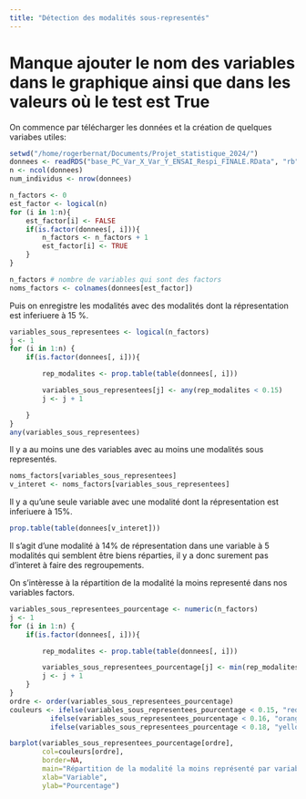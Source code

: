 ```yaml
---
title: "Détection des modalités sous-representés"
---
```

# Manque ajouter le nom des variables dans le graphique ainsi que dans les valeurs où le test est True

On commence par télécharger les données et la création de quelques variabes utiles: 
```r
setwd("/home/rogerbernat/Documents/Projet_statistique_2024/")
donnees <- readRDS("base_PC_Var_X_Var_Y_ENSAI_Respi_FINALE.RData", "rb")
n <- ncol(donnees)
num_individus <- nrow(donnees)

n_factors <- 0
est_factor <- logical(n)
for (i in 1:n){
    est_factor[i] <- FALSE
    if(is.factor(donnees[, i])){
        n_factors <- n_factors + 1
        est_factor[i] <- TRUE
    }
}

n_factors # nombre de variables qui sont des factors
noms_factors <- colnames(donnees[est_factor])
```


Puis on enregistre les modalités avec des modalités dont la répresentation est inferiuere à 15 %.
```r
variables_sous_representees <- logical(n_factors)
j <- 1
for (i in 1:n) {
    if(is.factor(donnees[, i])){

        rep_modalites <- prop.table(table(donnees[, i]))        

        variables_sous_representees[j] <- any(rep_modalites < 0.15)
        j <- j + 1

    }
}
any(variables_sous_representees)
```
Il y a au moins une des variables avec au moins une modalités sous representés.
```r
noms_factors[variables_sous_representees]
v_interet <- noms_factors[variables_sous_representees]

```
Il y a qu'une seule variable avec une modalité dont la répresentation est inferiuere à 15%.
```r
prop.table(table(donnees[v_interet]))
```
Il s'agit d'une modalité à 14% de répresentation dans une variable à 5 modalités qui semblent être biens réparties, il y a donc surement pas d'interet à faire des regroupements.

On s'intèresse à la répartition de la modalité la moins representé dans nos variables factors.
```r
variables_sous_representees_pourcentage <- numeric(n_factors)
j <- 1
for (i in 1:n) {
    if(is.factor(donnees[, i])){

        rep_modalites <- prop.table(table(donnees[, i]))        

        variables_sous_representees_pourcentage[j] <- min(rep_modalites)
        j <- j + 1
    }
}
ordre <- order(variables_sous_representees_pourcentage)
couleurs <- ifelse(variables_sous_representees_pourcentage < 0.15, "red",
          ifelse(variables_sous_representees_pourcentage < 0.16, "orange",
          ifelse(variables_sous_representees_pourcentage < 0.18, "yellow", "green")))

barplot(variables_sous_representees_pourcentage[ordre],
        col=couleurs[ordre],
        border=NA,
        main="Répartition de la modalité la moins représenté par variables",
        xlab="Variable",
        ylab="Pourcentage")
```
